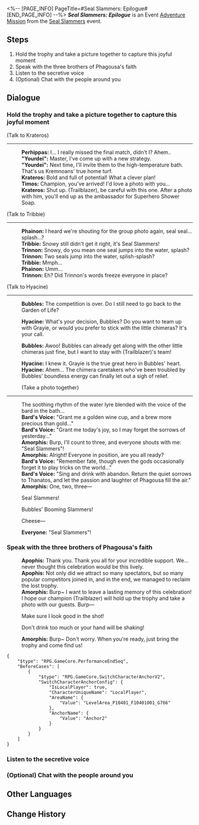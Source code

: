 <%-- [PAGE_INFO]
PageTitle=#Seal Slammers: Epilogue#
[END_PAGE_INFO] --%>
{{Stub|Dialogue.}}
{{Mission Infobox
|id            = 8032104
|title         = 
|image         = {{subst:void|<!--$UPLOAD:<<SpriteOutput/Chronicle/8032104_f.png>-<Mission Seal Slammers Epilogue Stelle.png>-<Fate's Atlas Images>>-->}}{{subst:void|<!--$UPLOAD:<<SpriteOutput/Chronicle/8032104_m.png>-<Mission Seal Slammers Epilogue Caelus.png>-<Fate's Atlas Images>>-->}}
<gallery>
Mission Seal Slammers Epilogue Stelle.png|Stelle
Mission Seal Slammers Epilogue Caelus.png|Caelus
</gallery>
|type          = Adventure
|event_name    = Seal Slammers
|chapter       = Seal Slammers
|requirements  = [[Adventure Mission]] ''[[Seal Slammers: Championship]]'' completed
|summary       = It's time to rewrite the prophecy: "The golden trophy is finally returned, and the Trailblazer becomes the champion."<br />"Awoo awoo, that's how it should be!" Bubbles agrees.<br />As for the personal grudge between Cipher and Aglaea... best to let them settle it privately.
|characters    = "Yourdei"; Amorphis; Apophis; Bard's Voice; Bubbles; Everyone; Hyacine; Krateros; Perhippas; Phainon; Timos; Trailblazer; Tribbie; Trinnon
|startLocation = [[Amphoreus]] - [["Eternal Holy City" Okhema]]
|world         = Amphoreus
|area          = "Eternal Holy City" Okhema
|prev          = Seal Slammers: Championship
|next          = 
|rewards       = Stellar Jade*10; Traveler's Guide*2; Refined Aether*2; Credit*20,000
}}
'''''Seal Slammers: Epilogue''''' is an Event [[Adventure Mission]] from the [[Seal Slammers]] event.

==Steps==
# Hold the trophy and take a picture together to capture this joyful moment
# Speak with the three brothers of Phagousa's faith
# Listen to the secretive voice
# (Optional) Chat with the people around you

<!--
==Gameplay Notes==

--><!--
==Trial Character==

-->
==Dialogue==
{{Stub Dialogue}}
===Hold the trophy and take a picture together to capture this joyful moment{{subst:void|<!--803210401-->}}===
{{Mission Description|type=adventure|location="Eternal Holy City" Okhema|When you rouse from the prophetic dream, you didn't expect so much to have happened.<br />The dream, and even the memories of happiness, will slowly fade away in your memories. Try your best to memorialize this moment.}}
{{Dialogue Start}}

;(Talk to Krateros)
----
:'''Perhippas:''' I... I really missed the final match, didn't I? Ahem..
:'''"Yourdei":''' Master, I've come up with a new strategy.
:'''"Yourdei":''' Next time, I'll invite them to the high-temperature bath. That's us Kremnoans' true home turf.
:'''Krateros:''' Bold and full of potential! What a clever plan!
:'''Timos:''' Champion, you've arrived! I'd love a photo with you...
:'''Krateros:''' Shut up. (Trailblazer), be careful with this one. After a photo with him, you'll end up as the ambassador for Superhero Shower Soap.

;(Talk to Tribbie)
----
:'''Phainon:''' I heard we're shouting for the group photo again, seal seal... splash...?
:'''Tribbie:''' Snowy still didn't get it right, it's Seal Slammers!
:'''Trinnon:''' Snowy, do you mean one seal jumps into the water, splash?
:'''Trinnon:''' Two seals jump into the water, splish-splash?
:'''Tribbie:''' Mmph...
:'''Phainon:''' Umm...
:'''Trinnon:''' Eh? Did Trinnon's words freeze everyone in place?

;(Talk to Hyacine)
----
:{{A|VO side4 haibao chimera 02.ogg}} '''Bubbles:''' The competition is over. Do I still need to go back to the Garden of Life?
:'''Hyacine:''' What's your decision, Bubbles? Do you want to team up with Grayie, or would you prefer to stick with the little chimeras? It's your call.
:{{A|VO side4 haibao chimera 12.ogg}} '''Bubbles:''' Awoo! Bubbles can already get along with the other little chimeras just fine, but I want to stay with (Trailblazer)'s team!
:'''Hyacine:''' I knew it. Grayie is the true great hero in Bubbles' heart.
:'''Hyacine:''' Ahem... The chimera caretakers who've been troubled by Bubbles' boundless energy can finally let out a sigh of relief.

:{{DIcon|undefined}} (Take a photo together)
----
:The soothing rhythm of the water lyre blended with the voice of the bard in the bath...
:'''Bard's Voice:''' "Grant me a golden wine cup, and a brew more precious than gold..."
:'''Bard's Voice:''' "Grant me today's joy, so I may forget the sorrows of yesterday..."
:'''Amorphis:''' Burp, I'll count to three, and everyone shouts with me: "Seal Slammers"!
:'''Amorphis:''' Alright! Everyone in position, are you all ready?
:'''Bard's Voice:''' "Remember fate, though even the gods occasionally forget it to play tricks on the world..."
:'''Bard's Voice:''' "Sing and drink with abandon. Return the quiet sorrows to Thanatos, and let the passion and laughter of Phagousa fill the air."
:'''Amorphis:''' One, two, three&mdash;
:{{DIcon|Arrow}} Seal Slammers!
:{{DIcon|Arrow}} Bubbles' Booming Slammers!
:{{DIcon|Arrow}} Cheese&mdash;
:'''Everyone:''' "Seal Slammers"!
:{{tx}}

{{Dialogue End}}

===Speak with the three brothers of Phagousa's faith{{subst:void|<!--803210402-->}}===
{{Dialogue Start}}
:'''Apophis:''' Thank you. Thank you all for your incredible support. We... never thought this celebration would be this lively.
:'''Apophis:''' Not only did we attract so many spectators, but so many popular competitors joined in, and in the end, we managed to reclaim the lost trophy.
:'''Amorphis:''' Burp~ I want to leave a lasting memory of this celebration! I hope our champion (Trailblazer) will hold up the trophy and take a photo with our guests. Burp&mdash;
:{{DIcon|Arrow}} Make sure I look good in the shot!
:{{DIcon|Arrow}} Don't drink too much or your hand will be shaking!
:'''Amorphis:''' Burp~ Don't worry. When you're ready, just bring the trophy and come find us!
:{{tx}}
<pre>{
	"$type": "RPG.GameCore.PerformanceEndSeq",
	"BeforeCases": [
		{
			"$type": "RPG.GameCore.SwitchCharacterAnchorV2",
			"SwitchCharacterAnchorConfig": {
				"IsLocalPlayer": true,
				"CharacterUniqueName": "LocalPlayer",
				"AreaName": {
					"Value": "LevelArea_P10401_F10401001_G766"
				},
				"AnchorName": {
					"Value": "Anchor2"
				}
			}
		}
	]
}</pre>
{{Dialogue End}}

===Listen to the secretive voice{{subst:void|<!--803210405-->}}===
{{Mission Description|type=adventure|location="Eternal Holy City" Okhema|update|Somewhere in Okhema, a long-awaited conversation is happening...}}
{{Dialogue Start}}
{{Dialogue End}}

===(Optional) Chat with the people around you{{subst:void|<!--803210409-->}}===
{{Mission Description|type=adventure|location="Eternal Holy City" Okhema|update|When you rouse from the prophetic dream, you didn't expect so much to have happened.<br />The dream, and even the memories of happiness, will slowly fade away in your memories. Try your best to memorialize this moment.}}
{{Dialogue Start}}
{{Dialogue End}}

==Other Languages==
{{Other Languages
|en   = Seal Slammers: Epilogue
|zhs  = 豹豹碰碰大作战•尾声
|zht  = 豹豹碰碰大作戰•尾聲
|ja   = ぽよよん！アザラシ大作戦・エピローグ
|ko   = 팅팅탱탱 물범 대격돌•에필로그
|es   = Gran choque de focas: epílogo
|fr   = Épilogue du Choc des phoques
|ru   = Тюленье побоище: Эпилог
|th   = ศึกปะทะอุ๋งอุ๋ง: บทส่งท้าย
|vi   = Hải Cẩu Cưng Đụng Độ - Tổng Kết
|de   = Operation Kampf der Seehunde: Epilog
|id   = Bom-Bom Anjing Laut: Epilog
|pt   = Bate-Bate das Focas: Epílogo
}}

==Change History==
{{Change History|3.2}}
